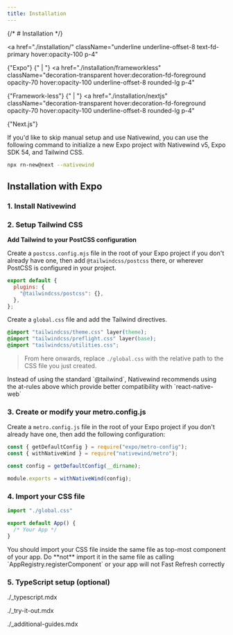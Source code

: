 ```yaml
---
title: Installation
---
```



{/* # Installation */}

<a
  href="./installation/"
  className="underline underline-offset-8 text-fd-primary hover:opacity-100 p-4"
>
  {"Expo"}
</a>
{" | "} <a
  href="./installation/frameworkless"
  className="decoration-transparent hover:decoration-fd-foreground opacity-70 hover:opacity-100 underline-offset-8 rounded-lg p-4"
>
  {"Framework-less"}
</a>
{" | "} <a
  href="./installation/nextjs"
  className="decoration-transparent hover:decoration-fd-foreground opacity-70 hover:opacity-100 underline-offset-8 rounded-lg p-4"
>
  {"Next.js"}
</a>

<Callout type="tip">
 If you'd like to skip manual setup and use Nativewind, you can use the following command to initialize a new Expo project with Nativewind v5, Expo SDK 54, and Tailwind CSS.

```bash
npx rn-new@next --nativewind
```

</Callout>

## Installation with Expo

### 1. Install Nativewind

<Install framework="expo" />

### 2. Setup Tailwind CSS

<TailwindInstall framework="expo" />

**Add Tailwind to your PostCSS configuration**

Create a `postcss.config.mjs` file in the root of your Expo project if you don't already have one, then add `@tailwindcss/postcss` there, or wherever PostCSS is configured in your project.

```jsx title="postcss.config.mjs
export default {
  plugins: {
    "@tailwindcss/postcss": {},
  },
};
```

Create a `global.css` file and add the Tailwind directives.

```css title="global.css"
@import "tailwindcss/theme.css" layer(theme);
@import "tailwindcss/preflight.css" layer(base);
@import "tailwindcss/utilities.css";
```

> From here onwards, replace `./global.css` with the relative path to the CSS file you just created.

<Callout type="tip">
  Instead of using the standard `@tailwind`, Nativewind recommends using the
  at-rules above which provide better compatibility with `react-native-web`
</Callout>

### 3. Create or modify your metro.config.js

Create a `metro.config.js` file in the root of your Expo project if you don't already have one, then add the following configuration:

```js title="metro.config.js"
const { getDefaultConfig } = require("expo/metro-config");
const { withNativeWind } = require("nativewind/metro");

const config = getDefaultConfig(__dirname);

module.exports = withNativeWind(config);
```

### 4. Import your CSS file

```js title="App.js"
import "./global.css"

export default App() {
  /* Your App */
}
```

<Callout type="cation">
  You should import your CSS file inside the same file as top-most component of
  your app. Do **not** import it in the same file as calling
  `AppRegistry.registerComponent` or your app will not Fast Refresh correctly
</Callout>

### 5. TypeScript setup (optional)

<include>./_typescript.mdx</include>

<include>./_try-it-out.mdx</include>

<include>./_additional-guides.mdx</include>
